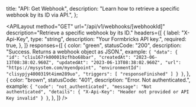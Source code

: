 
  title: "API: Get Webhook",
  description: "Learn how to retrieve a specific webhook by its ID via API.",
};

<APILayout
  method="GET"
  url="/api/v1/webhooks/[webhookId]"
  description="Retrieve a specific webhook by its ID."
  headers={[
    {
      label: "X-Api-Key",
      type: "string",
      description: "Your Formbricks API key.",
      required: true,
    },
  ]}
  responses={[
    {
      color: "green",
      statusCode: "200",
      description: "Success. Returns a webhook object as JSON.",
      example: `{
  "data": {
    "id": "cliu167rk000019zfhbo68bar",
    "createdAt": "2023-06-13T08:38:02.960Z",
    "updatedAt": "2023-06-13T08:38:02.960Z",
    "url": "https://mysystem.com/myendpoint",
    "environmentId": "clisypjy4000319t4imm289uo",
    "triggers": [
      "responseFinished"
    ]
  }
}`,
    },
    {
      color: "brown",
      statusCode: "401",
      description: "Error. Not authenticated.",
      example: `{
  "code": "not_authenticated",
  "message": "Not authenticated",
  "details": {
    "X-Api-Key": "Header not provided or API Key invalid"
  }
}`,
    },
  ]}
/>

